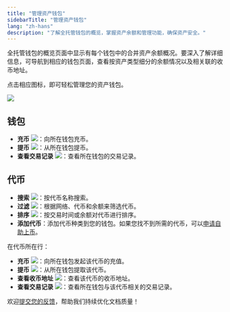 ```yaml
---
title: "管理资产钱包"
sidebarTitle: "管理资产钱包"
lang: "zh-hans"
description: "了解全托管钱包的概览，掌握资产余额和管理功能，确保资产安全。"
---
```


全托管钱包的概览页面中显示有每个钱包中的合并资产余额概况。要深入了解详细信息，可导航到相应的钱包页面，查看按资产类型细分的余额情况以及相关联的收币地址。

点击相应图标，即可轻松管理您的资产钱包。

<img src="/cn/images/custodial-wallet/manage.png" className="screenshot_full_screen"/>

## 钱包

- **充币** <img src="/cn/images/custodial-wallet/deposit-icon.png" className="icon"/>：向所在钱包充币。
- **提币** <img src="/cn/images/custodial-wallet/withdraw-icon.png" className="icon"/>：从所在钱包提币。
- **查看交易记录** <img src="/cn/images/custodial-wallet/transaction-history.png" className="icon"/>：查看所在钱包的交易记录。

## 代币

- **搜索** <img src="/cn/images/custodial-wallet/search.svg" className="icon"/>：按代币名称搜索。
- **过滤** <img src="/cn/images/custodial-wallet/filter-cn.svg" className="icon"/>：根据网络、代币和余额来筛选代币。
- **排序** <img src="/cn/images/custodial-wallet/sort-cn.svg" className="icon"/>：按交易时间或余额对代币进行排序。
- **添加代币**：添加代币种类到您的钱包。如果您找不到所需的代币，可以[申请自助上币](/cn/portal/supported-tokens-and-chains#申请未支持代币的自助上币)。

在代币所在行：
- **充币** <img src="/cn/images/custodial-wallet/deposit-icon.png" className="icon"/>：向所在钱包发起该代币的充值。
- **提币** <img src="/cn/images/custodial-wallet/withdraw-icon.png" className="icon"/>：从所在钱包提取该代币。
- **查看收币地址** <img src="/cn/images/custodial-wallet/view-deposit-address.png" className="icon"/>：查看该代币的收币地址。
- **查看交易记录** <img src="/cn/images/custodial-wallet/transaction-history.png" className="icon"/>：查看所在钱包与该代币相关的交易记录。

<Tip>欢迎[提交您的反馈](https://forms.zohopublic.com/cobo/form/DocumentFeedbackForm/formperma/QvLOhxJv1_JMsJ-1dleZ8Itb_7rzN-LtgvsDdxosoVI?referrername=manuals)，帮助我们持续优化文档质量！</Tip>